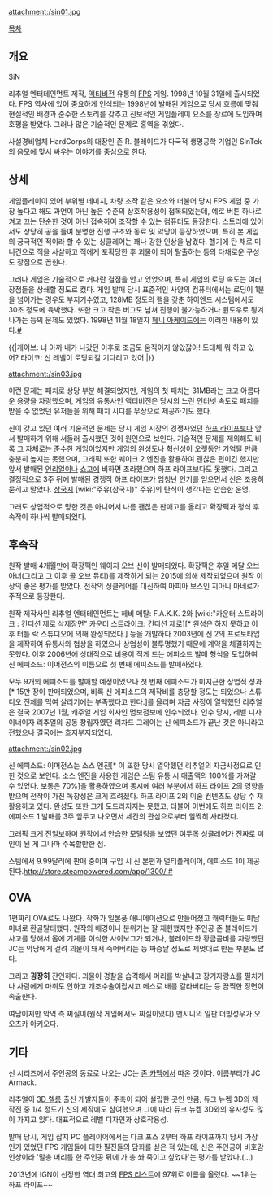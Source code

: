 attachment:/sin01.jpg

[[목차]]

== 개요 ==
SiN

리추얼 엔터테인먼트 제작, [[액티비전]] 유통의 [[FPS]] 게임. 1998년 10월 31일에 출시되었다. FPS 역사에 있어 중요하게 인식되는 1998년에 발매된 게임으로 당시 흐름에 맞춰 현실적인 배경과 준수한 스토리를 갖추고 진보적인 게임플레이 요소를 장르에 도입하며 호평을 받았다. 그러나 많은 기술적인 문제로 홍역을 겪었다.

사설경비업체 HardCorps의 대장인 존 R. 블레이드가 다국적 생명공학 기업인 SinTek의 음모에 맞서 싸우는 이야기를 중심으로 한다. 

== 상세 ==
게임플레이이 있어 부위별 데미지, 차량 조작 같은 요소와 더불어 당시 FPS 게임 중 가장 높다고 해도 과언이 아닌 높은 수준의 상호작용성이 접목되었는데, 예로 버튼 하나로 켜고 끄는 단순한 것이 아닌 접속하여 조작할 수 있는 컴퓨터도 등장한다. 스토리에 있어서도 상당히 공을 들여 분명한 진행 구조와 동료 및 악당이 등장하였으며, 특히 본 게임의 궁극적인 적이라 할 수 있는 싱클레어는 꽤나 강한 인상을 남겼다. 헬기에 탄 채로 미니건으로 적을 사살하고 적에게 포획당한 후 괴물이 되어 탈출하는 등의 다채로운 구성도 장점으로 꼽힌다.

그러나 게임은 기술적으로 커다란 결점을 안고 있었으며, 특히 게임의 로딩 속도는 여러 장점들을 상쇄할 정도로 컸다. 게임 발매 당시 표준적인 사양의 컴퓨터에서는 로딩이 1분을 넘어가는 경우도 부지기수였고, 128MB 정도의 램을 갖춘 하이엔드 시스템에서도 30초 정도에 육박했다. 또한 크고 작은 버그도 넘쳐 진행이 불가능하거나 윈도우로 튕겨나가는 등의 문제도 있었다. 1998년 11월 18일자 [[페니 아케이드]]에는 이러한 내용이 있다.[http://www.penny-arcade.com/comic/1998/11/18 #]

{{|게이브: 너 아까 내가 나갔던 이후로 조금도 움직이지 않았잖아! 도대체 뭐 하고 있어?
타이코: 신 레벨이 로딩되길 기다리고 있어.|}}

attachment:/sin03.jpg

이런 문제는 패치로 상당 부분 해결되었지만, 게임의 첫 패치는 31MB라는 크고 아름다운 용량을 자랑했으며, 게임의 유통사인 액티비전은 당시의 느린 인터넷 속도로 패치를 받을 수 없었던 유저들을 위해 패치 시디를 무상으로 제공하기도 했다. 

신이 갖고 있던 여러 기술적인 문제는 당시 게임 시장의 경쟁자였던 [[하프 라이프]]보다 앞서 발매하기 위해 서둘러 출시했던 것이 원인으로 보인다. 기술적인 문제를 제외해도 비록 그 자체로는 준수한 게임이었지만 게임의 완성도나 혁신성이 오랫동안 기억될 만큼 충분히 높지는 못했으며, 그래픽 또한 퀘이크 2 엔진을 활용하여 괜찮은 편이긴 했지만 앞서 발매된 [[언리얼]]이나 [[쇼고]]에 비하면 초라했으며 하프 라이프보다도 못했다. 그리고 결정적으로 3주 뒤에 발매된 경쟁작 하프 라이프가 엄청난 인기를 얻으면서 신은 조용히 묻히고 말았다. [[삼국지]] [wiki:"주유(삼국지)" 주유]의 탄식이 생각나는 안습한 운명.

그래도 상업적으로 망한 것은 아니어서 나름 괜찮은 판매고를 올리고 확장팩과 정식 후속작이 하나씩 발매되었다.
 
== 후속작 ==
원작 발매 4개월만에 확장팩인 웨이지 오브 신이 발매되었다. 확장팩은 후일 메달 오브 아너(그리고 그 이후 콜 오브 듀티)를 제작하게 되는 2015에 의해 제작되었으며 원작 이상의 좋은 평가를 받았다. 전작의 싱클레어를 대신하여 마피아 보스인 지아니 마네로가 주적으로 등장한다. 

원작 제작사인 리추얼 엔터테인먼트는 헤비 메탈: F.A.K.K. 2와 [wiki:"카운터 스트라이크 : 컨디션 제로 삭제장면" 카운터 스트라이크: 컨디션 제로][* 완성은 하지 못하고 이후 터틀 락 스튜디오에 의해 완성되었다.] 등을 개발하다 2003년에 신 2의 프로토타입을 제작하여 유통사와 협상을 하였으나 상업성이 불투명했기 때문에 계약을 체결하지는 못했다. 이후 2006년에 상대적으로 비용이 적게 드는 에피소드 발매 형식을 도입하여 신 에피소드: 이머전스의 이름으로 첫 번째 에피소드를 발매하였다. 

모두 9개의 에피소드를 발매할 예정이었으나 첫 번째 에피소드가 미지근한 상업적 성과[* 15만 장이 판매되었으며, 비록 신 에피소드의 제작비를 충당할 정도는 되었으나 스튜디오 전체를 먹여 살리기에는 부족했다고 한다.]를 올리며 자금 사정이 열악했던 리추얼은 결국 2007년 1월, 캐주얼 게임 회사인 멈보점보에 인수되었다. 인수 당시, 레벨 디자이너이자 리추얼의 공동 창립자였던 리차드 그레이는 신 에피소드가 끝난 것은 아니라고 전했으나 결국에는 흐지부지되었다. 

attachment:/sin02.jpg

신 에피소드: 이머전스는 소스 엔진[* 이 또한 당시 열악했던 리추얼의 자금사정으로 인한 것으로 보인다. 소스 엔진을 사용한 게임은 스팀 유통 시 매출액의 100%를 가져갈 수 있었다. 보통은 70%]을 활용하였으며 동시에 여러 부분에서 하프 라이프 2의 영향을 받으며 전작이 가진 독창성은 크게 흐려졌다. 하프 라이프 2의 미술 컨텐츠도 상당 수 재활용하고 있다. 완성도 또한 크게 도드라지지는 못했고, 더불어 이번에도 하프 라이프 2: 에피소드 1 발매를 3주 앞두고 나오면서 세간의 관심으로부터 일찍히 사라졌다.

그래픽 크게 진일보하며 원작에서 안습한 모델링을 보였던 여두목 싱클레어가 진짜로 미인이 된 게 그나마 주목할만한 점. 

스팀에서 9.99달러에 판매 중이며 구입 시 신 본편과 멀티플레이어, 에피소드 1이 제공된다.[[http://store.steampowered.com/app/1300/ #]]

== OVA ==
1편짜리 OVA로도 나왔다. 작화가 일본풍 애니메이션으로 만들어졌고 캐릭터들도 미남 미녀로 환골탈태했다. 원작의 배경이나 분위기는 잘 재현했지만 주인공 존 블레이드가 사고를 당해서 몸에 기계를 이식한 사이보그가 되거나, 블레이드와 황금콤비를 자랑했던 JC는 악당에게 걸려 괴물이 돼서 죽어버리는 등 짜증날 정도로 제멋대로 만든 부분도 많다.

그리고 '''굉장히''' 잔인하다. 괴물이 경찰을 습격해서 머리를 박살내고 장기자랑쇼를 펼치거나 사람에게 마취도 안하고 개조수술이랍시고 메스로 배를 갈라버리는 등 끔찍한 장면이 속출한다.

여담이지만 악역 측 찌질이(원작 게임에서도 찌질이였다) 맨시니의 일판 더빙성우가 오오츠카 아키오다. 

== 기타 ==
신 시리즈에서 주인공의 동료로 나오는 JC는 [[존 카멕]]에서 따온 것이다. 이름부터가 JC Armack.

리추얼이 [[3D 렐름]] 출신 개발자들이 주축이 되어 설립한 곳인 만큼, 듀크 뉴켐 3D의 제작진 중 1/4 정도가 신의 제작에도 참여했으며 그에 따라 듀크 뉴켐 3D와의 유사성도 많이 가지고 있다. 대표적으로 레벨 디자인과 상호작용성. 

발매 당시, 게임 잡지 PC 플레이어에서는 다크 포스 2부터 하프 라이프까지 당시 가장 인기 있었던 FPS 게임들에 대한 필진들의 담화를 싣은 적 있는데, 신은 주인공이 비호감 인상이라 '말총 머리를 한 주인공 뒤에 가 총 쏴 죽이고 싶었다'는 평가를 받았다.(...)

2013년에 IGN이 선정한 역대 최고의 [http://bbs2.ruliweb.daum.net/gaia/do/ruliweb/default/xbox/139/read?articleId=1195899&bbsId=G003&itemId=3&pageIndex=2 FPS 리스트]에 97위로 이름을 올렸다. ~~1위는 하프 라이프~~
